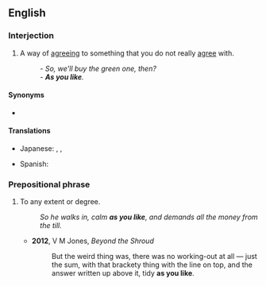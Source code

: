 ==English==

===Interjection===
{{en-interj}}

# A way of [[agreeing]] to something that you do not really [[agree]] with.
#: ''- So, we'll buy the green one, then?<br>- '''As you like'''.''

====Synonyms====
* {{l|en|as you wish}}

====Translations====
{{trans-top|way of agreeing}}
* Japanese: {{t|ja|どうぞお好きな様に|tr=どうぞおすきなように, dōzo o-suki-na yōni|sc=Jpan}} {{qualifier|formally}}, {{t|ja|どうぞご勝手に|tr=どうぞごかってに, dōzo go-katte-ni|sc=Jpan}} {{qualifier|politely}}, {{t|ja|好きにすれば|tr=すきにすれば, suki-ni sureba|sc=Jpan}} {{qualifier|arrogantly}}
{{trans-mid}}
* Spanish: {{t|es|como quieras}}
{{trans-bottom}}

===Prepositional phrase===
{{en-PP}}

# {{lb|en|colloquial}} To any extent or degree.
#: ''So he walks in, calm '''as you like''', and demands all the money from the till.''
#* '''2012''', V M Jones, ''Beyond the Shroud''
#*: But the weird thing was, there was no working-out at all — just the sum, with that brackety thing with the line on top, and the answer written up above it, tidy '''as you like'''.
#: {{syn|en|as you please}}